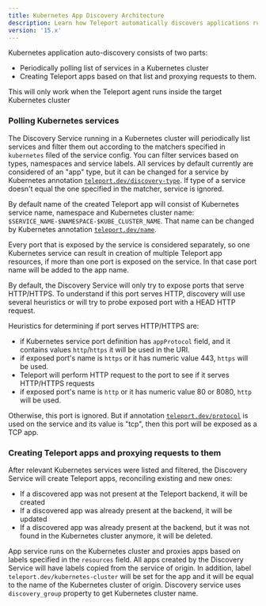 ```yaml
---
title: Kubernetes App Discovery Architecture
description: Learn how Teleport automatically discovers applications running on Kubernetes.
version: '15.x'
---
```


Kubernetes application auto-discovery consists of two parts:

- Periodically polling list of services in a Kubernetes cluster
- Creating Teleport apps based on that list and proxying requests to them.

<Note>
  This will only work when the Teleport agent runs inside the target Kubernetes cluster
</Note>

### Polling Kubernetes services

The Discovery Service running in a Kubernetes cluster will periodically list services and filter them out
according to the matchers specified in `kubernetes` filed of the service config. You can filter services based on
types, namespaces and service labels. All services by default currently
are considered of an "app" type, but it can be changed for a service by Kubernetes annotation [`teleport.dev/discovery-type`](/docs/application-access/enroll-kubernetes-applications/reference#teleportdevdiscovery-type).
If type of a service doesn't equal the one specified in the matcher, service is ignored.

By default name of the created Teleport app will consist of Kubernetes service name, namespace and
Kubernetes cluster name: `$SERVICE_NAME-$NAMESPACE-$KUBE_CLUSTER_NAME`. That name can be changed by Kubernetes annotation
[`teleport.dev/name`](/docs/application-access/enroll-kubernetes-applications/reference#teleportdevname).

Every port that is exposed by the service is considered separately, so one Kubernetes service can result in creation of multiple Teleport app resources,
if more than one port is exposed on the service. In that case port name will be added to the app name.

By default, the Discovery Service will only try to expose ports that serve HTTP/HTTPS. To understand if this port serves HTTP, discovery
will use several heuristics or will try to probe exposed port with a HEAD HTTP request.

Heuristics for determining if port serves HTTP/HTTPS are:

- if Kubernetes service port definition has `appProtocol` field, and it contains
  values `http`/`https` it will be used in the URI.
- if exposed port's name is `https` or it has numeric value 443, `https` will be used.
- Teleport will perform HTTP request to the port to see if it serves HTTP/HTTPS requests
- if exposed port's name is `http` or it has numeric value 80 or 8080, `http` will be used.

Otherwise, this port is ignored. But if annotation [`teleport.dev/protocol`](/docs/application-access/enroll-kubernetes-applications/reference#teleportdevprotocol) is used on the service and its value is
"tcp", then this port will be exposed as a TCP app.

### Creating Teleport apps and proxying requests to them

After relevant Kubernetes services were listed and filtered, the Discovery Service will create Teleport apps, reconciling
existing and new ones:

- If a discovered app was not present at the Teleport backend, it will be created
- If a discovered app was already present at the backend, it will be updated
- If a discovered app was already present at the backend, but it was not found in the Kubernetes cluster anymore, it will be deleted.

App service runs on the Kubernetes cluster and proxies apps based on labels specified in the `resources` field. All apps created by the
Discovery Service will have labels copied from the service of origin. In addition, label `teleport.dev/kubernetes-cluster` will be set for
the app and it will be equal to the name of the Kubernetes cluster of origin. Discovery service uses `discovery_group` property to get Kubernetes
cluster name.
